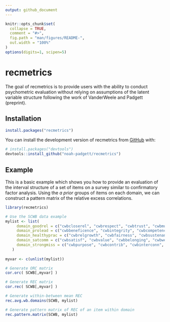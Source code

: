 ```yaml
---
output: github_document
---
```


<!-- README.md is generated from README.Rmd. Please edit that file -->

```r
knitr::opts_chunk$set(
  collapse = TRUE,
  comment = "#>",
  fig.path = "man/figures/README-",
  out.width = "100%"
)
options(digits=1, scipen=5)
```

# recmetrics

<!-- badges: start -->
<!-- badges: end -->

The goal of recmetrics is to provide users with the ability to conduct psychometric evaluation without relying on assumptions of the latent variable structure following the work of VanderWeele and Padgett (preprint).

## Installation

``` r
install.packages("recmetrics")
```

You can install the development version of recmetrics from [GitHub](https://github.com/) with:

``` r
# install.packages("devtools")
devtools::install_github("noah-padgett/recmetrics")
```

## Example

This is a basic example which shows you how to provide an evaluation of the interval structure of a set of items on a survey similar to confirmatory factor analysis.
Using the *a prior* groups of items on each domain, we can construct a pattern matrix of the relative excess correlations.

```r
library(recmetrics)

# Use the SCWB data example
mylist <- list(
     domain_goodrel = c("cwbcloserel", "cwbrespect", "cwbtrust", "cwbmutuality"),
     domain_prolead = c("cwbbeneficence", "cwbintegrity", "cwbcompetence", "cwbvision"),
     domain_healthyprac = c("cwbrelgrowth", "cwbfairness", "cwbsustenance", "cwbachieve"),
     domain_satcomm = c("cwbsatisf", "cwbvalue", "cwbbelonging", "cwbwelcome"),
     domain_strongmiss = c("cwbpurpose", "cwbcontrib", "cwbinterconn", "cwbsynergy")
   )
   
myvar <- c(unlist(mylist))

# Generate ORC matrix
cor.orc( SCWB[,myvar] )

# Generate REC matrix
cor.rec( SCWB[,myvar] )

# Generate within-between mean REC
rec.avg.wb.domains(SCWB, mylist)

# Generate pattern matrix of REC of an item within domain
rec.pattern.matrix(SCWB, mylist)

```


